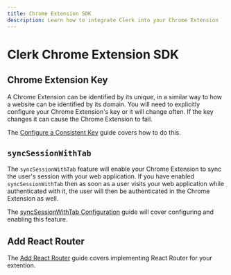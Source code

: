 ```yaml
---
title: Chrome Extension SDK
description: Learn how to integrate Clerk into your Chrome Extension
---
```


# Clerk Chrome Extension SDK


## Chrome Extension Key

A Chrome Extension can be identified by its unique, in a similar way to how a website can be identified by its domain. You will need to explicitly configure your Chrome Extension's key or it will change often. If the key changes it can cause the Chrome Extension to fail.

The [Configure a Consistent Key](/docs/references/chrome-extension/configure-consistent-key) guide covers how to do this.


## `syncSessionWithTab`

The `syncSessionWithTab` feature will enable your Chrome Extension to sync the user's session with your web application. If you have enabled `syncSessionWithTab` then as soon as a user visits your web application while authenticated with it, the user will then be authenticated in the Chrome Extension as well.

The [syncSessionWithTab Configuration](/docs/references/chrome-extension/syncsessionwithtab-configuration) guide will cover configuring and enabling this feature.


## Add React Router

The [Add React Router](/docs/references/chrome-extension/add-react-router) guide covers implementing React Router for your extention.
